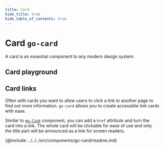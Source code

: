 ```yaml
---
title: Card
hide_title: true
hide_table_of_contents: true
---
```



# Card <span className="text-size-0">`go-card`</span>

<!-- Description -->

<div className="text-size-1">A card is an essential component to any modern design system.</div>

## Card playground

<Demo hideSource code={demoSource} />


## Card links

Often with cards you want to allow users to click a link to another page to find out more information. `go-card` allows you to create accessible link cards with ease.

Similar to [`go-link`](./go-link) component, you can add a `href` attribute and turn the card into a link. The whole card will be clickable for ease of use and only the title part will be announced as a link for screen readers.

<Demo hideSource code={cardLinkDemo} />

<!-- API -->

{@include: ../../../src/components/go-card/readme.md}

